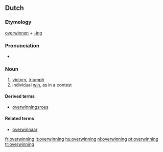 ==Dutch==

===Etymology===
[[overwinnen]] + [[-ing#Dutch|-ing]]

===Pronunciation===
* {{IPA|/ˌoːvərˈʋɪnɪŋ/|lang=nl}}

===Noun===
{{head|nl|noun|g=f|plural|overwinningen}}

# [[victory]], [[triumph]]
# individual [[win]], as in a contest

====Derived terms====
* [[overwinningsroes]]

====Related terms====
* [[overwinnaar]]

[[fr:overwinning]]
[[lt:overwinning]]
[[hu:overwinning]]
[[nl:overwinning]]
[[pt:overwinning]]
[[tr:overwinning]]